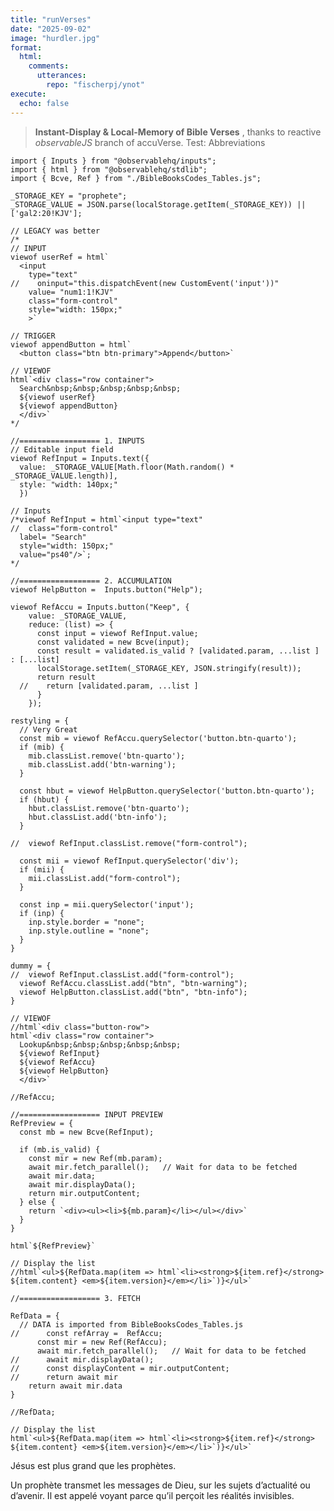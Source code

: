```yaml
---
title: "runVerses"
date: "2025-09-02"
image: "hurdler.jpg"
format: 
  html:
    comments:
      utterances: 
        repo: "fischerpj/ynot"
execute:
  echo: false
---
```


> **Instant-Display & Local-Memory of Bible Verses** , thanks to reactive *observableJS* branch of accuVerse. Test: Abbreviations

::: {#inputDiv}
<!-- inputDiv is considered Void-->
:::

```ojs
import { Inputs } from "@observablehq/inputs";
import { html } from "@observablehq/stdlib";
import { Bcve, Ref } from "./BibleBooksCodes_Tables.js";

_STORAGE_KEY = "prophete";
_STORAGE_VALUE = JSON.parse(localStorage.getItem(_STORAGE_KEY)) || ['gal2:20!KJV'];

// LEGACY was better
/*
// INPUT
viewof userRef = html`
  <input 
    type="text" 
//    oninput="this.dispatchEvent(new CustomEvent('input'))" 
    value= "num1:1!KJV"
    class="form-control" 
    style="width: 150px;"
    >`

// TRIGGER    
viewof appendButton = html`
  <button class="btn btn-primary">Append</button>`

// VIEWOF
html`<div class="row container">
  Search&nbsp;&nbsp;&nbsp;&nbsp;&nbsp;
  ${viewof userRef}
  ${viewof appendButton}
  </div>`
*/

//================== 1. INPUTS
// Editable input field
viewof RefInput = Inputs.text({
  value: _STORAGE_VALUE[Math.floor(Math.random() * _STORAGE_VALUE.length)],
  style: "width: 140px;"
  })

// Inputs
/*viewof RefInput = html`<input type="text" 
//  class="form-control" 
  label= "Search" 
  style="width: 150px;"
  value="ps40"/>`;  
*/

//================== 2. ACCUMULATION
viewof HelpButton =  Inputs.button("Help");

viewof RefAccu = Inputs.button("Keep", {
    value: _STORAGE_VALUE,
    reduce: (list) => {
      const input = viewof RefInput.value;
      const validated = new Bcve(input);
      const result = validated.is_valid ? [validated.param, ...list ] : [...list]
      localStorage.setItem(_STORAGE_KEY, JSON.stringify(result));
      return result
  //    return [validated.param, ...list ]
      }
    });

restyling = {
  // Very Great
  const mib = viewof RefAccu.querySelector('button.btn-quarto');
  if (mib) {
    mib.classList.remove('btn-quarto');
    mib.classList.add('btn-warning');
  }  
  
  const hbut = viewof HelpButton.querySelector('button.btn-quarto');
  if (hbut) {
    hbut.classList.remove('btn-quarto');
    hbut.classList.add('btn-info');
  }  
  
//  viewof RefInput.classList.remove("form-control");

  const mii = viewof RefInput.querySelector('div');
  if (mii) {
    mii.classList.add("form-control");
  }
  
  const inp = mii.querySelector('input');
  if (inp) {
    inp.style.border = "none";
    inp.style.outline = "none";
  }
}

dummy = { 
//  viewof RefInput.classList.add("form-control");
  viewof RefAccu.classList.add("btn", "btn-warning");
  viewof HelpButton.classList.add("btn", "btn-info");
}

// VIEWOF
//html`<div class="button-row">
html`<div class="row container">
  Lookup&nbsp;&nbsp;&nbsp;&nbsp;&nbsp;
  ${viewof RefInput}
  ${viewof RefAccu}
  ${viewof HelpButton}
  </div>`

//RefAccu;
```

```ojs
//================== INPUT PREVIEW
RefPreview = {
  const mb = new Bcve(RefInput);
  
  if (mb.is_valid) {
    const mir = new Ref(mb.param);
    await mir.fetch_parallel();   // Wait for data to be fetched
    await mir.data;
    await mir.displayData(); 
    return mir.outputContent;
  } else {
    return `<div><ul><li>${mb.param}</li></ul></div>`  
  }
}

html`${RefPreview}`

// Display the list
//html`<ul>${RefData.map(item => html`<li><strong>${item.ref}</strong> ${item.content} <em>${item.version}</em></li>`)}</ul>`
```

```ojs
//================== 3. FETCH

RefData = {
  // DATA is imported from BibleBooksCodes_Tables.js
//      const refArray =  RefAccu;
      const mir = new Ref(RefAccu);
      await mir.fetch_parallel();   // Wait for data to be fetched
//      await mir.displayData(); 
//      const displayContent = mir.outputContent;
//      return await mir
    return await mir.data
}

//RefData;

// Display the list
html`<ul>${RefData.map(item => html`<li><strong>${item.ref}</strong> ${item.content} <em>${item.version}</em></li>`)}</ul>`

```

:::: {#outputDiv}
<div>

<!--  any output comes here to outputDiv is considered Void-->

</div>
::::

Jésus est plus grand que les prophètes.

Un prophète transmet les messages de Dieu, sur les sujets d'actualité ou d'avenir. Il est appelé voyant parce qu'il perçoit les réalités invisibles.
